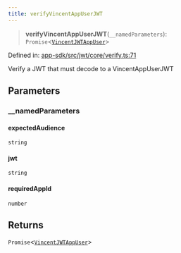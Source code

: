 ```yaml
---
title: verifyVincentAppUserJWT
---
```


> **verifyVincentAppUserJWT**(`__namedParameters`): `Promise`\<[`VincentJWTAppUser`](/api-reference/app-sdk/jwt/interfaces/VincentJWTAppUser)\>

Defined in: [app-sdk/src/jwt/core/verify.ts:71](https://github.com/LIT-Protocol/Vincent/blob/1c902a7c278246adaf4479901c6e2d38e00321e5/packages/libs/app-sdk/src/jwt/core/verify.ts#L71)

Verify a JWT that must decode to a VincentAppUserJWT

## Parameters

### \_\_namedParameters

#### expectedAudience

`string`

#### jwt

`string`

#### requiredAppId

`number`

## Returns

`Promise`\<[`VincentJWTAppUser`](/api-reference/app-sdk/jwt/interfaces/VincentJWTAppUser)\>
